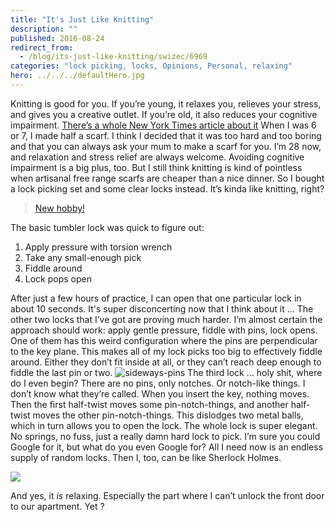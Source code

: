 ```yaml
---
title: "It's Just Like Knitting"
description: ""
published: 2016-08-24
redirect_from:
  - /blog/its-just-like-knitting/swizec/6969
categories: "lock picking, locks, Opinions, Personal, relaxing"
hero: ../../../defaultHero.jpg
---
```


Knitting is good for you. If you’re young, it relaxes you, relieves your stress, and gives you a creative outlet. If you’re old, it also reduces your cognitive impairment. [There’s a whole New York Times article about it](http://well.blogs.nytimes.com/2016/01/25/the-health-benefits-of-knitting/) When I was 6 or 7, I made half a scarf. I think I decided that it was too hard and too boring and that you can always ask your mum to make a scarf for you. I’m 28 now, and relaxation and stress relief are always welcome. Avoiding cognitive impairment is a big plus, too. But I still think knitting is kind of pointless when artisanal free range scarfs are cheaper than a nice dinner. So I bought a lock picking set and some clear locks instead. It’s kinda like knitting, right?

> [New hobby!](//imgur.com/v79Kw)

The basic tumbler lock was quick to figure out:

1.  Apply pressure with torsion wrench
2.  Take any small-enough pick
3.  Fiddle around
4.  Lock pops open

After just a few hours of practice, I can open that one particular lock in about 10 seconds. It's super disconcerting now that I think about it … The other two locks that I’ve got are proving much harder. I’m almost certain the approach should work: apply gentle pressure, fiddle with pins, lock opens. One of them has this weird configuration where the pins are perpendicular to the key plane. This makes all of my lock picks too big to effectively fiddle around. Either they don’t fit inside at all, or they can’t reach deep enough to fiddle the last pin or two. ![sideways-pins](./img/blog-wp-content-uploads-2016-08-sideways-pins.gif) The third lock … holy shit, where do I even begin? There are no pins, only notches. Or notch-like things. I don’t know what they’re called. When you insert the key, nothing moves. Then the first half-twist moves some pin-notch-things, and another half-twist moves the other pin-notch-things. This dislodges two metal balls, which in turn allows you to open the lock. The whole lock is super elegant. No springs, no fuss, just a really damn hard lock to pick. I’m sure you could Google for it, but what do you even Google for? All I need now is an endless supply of random locks. Then I, too, can be like Sherlock Holmes.

![](http://static2.hypable.com/wp-content/uploads/2015/03/Elementary-season-3-Sherlock-locks.jpg)

And yes, it _is_ relaxing. Especially the part where I can’t unlock the front door to our apartment. Yet ?
